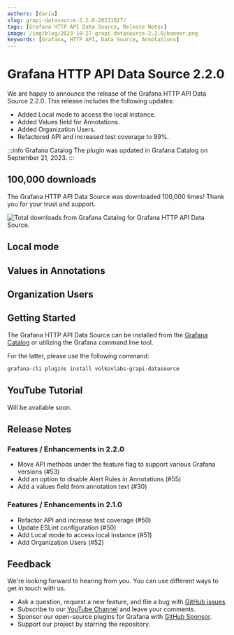 ```yaml
---
authors: [daria]
slug: grapi-datasource-2.2.0-20231027/
tags: [Grafana HTTP API Data Source, Release Notes]
image: /img/blog/2023-10-27-grapi-datasource-2.2.0/banner.png
keywords: [Grafana, HTTP API, Data Source, Annotations]
---
```



# Grafana HTTP API Data Source 2.2.0

We are happy to announce the release of the Grafana HTTP API Data Source 2.2.0. This release includes the following updates:

- Added Local mode to access the local instance.
- Added Values field for Annotations.
- Added Organization Users.
- Refactored API and increased test coverage to 99%.

:::info Grafana Catalog
The plugin was updated in Grafana Catalog on September 21, 2023.
:::

## 100,000 downloads

The Grafana HTTP API Data Source was downloaded 100,000 times! Thank you for your trust and support.

<Image
  title="Total downloads from Grafana Catalog for Grafana HTTP API Data Source."
  src="/img/blog/2023-10-27-grapi-datasource-2.2.0/downloads.png"
/>

## Local mode

## Values in Annotations

## Organization Users

## Getting Started

The Grafana HTTP API Data Source can be installed from the [Grafana Catalog](https://grafana.com/grafana/plugins/volkovlabs-grapi-datasource/) or utilizing the Grafana command line tool.

For the latter, please use the following command:

```bash
grafana-cli plugins install volkovlabs-grapi-datasource
```

## YouTube Tutorial

Will be available soon.

## Release Notes

### Features / Enhancements in 2.2.0

- Move API methods under the feature flag to support various Grafana versions (#53)
- Add an option to disable Alert Rules in Annotations (#55)
- Add a values field from annotation text (#30)

### Features / Enhancements in 2.1.0

- Refactor API and increase test coverage (#50)
- Update ESLint configuration (#50)
- Add Local mode to access local instance (#51)
- Add Organization Users (#52)

## Feedback

We're looking forward to hearing from you. You can use different ways to get in touch with us.

- Ask a question, request a new feature, and file a bug with [GitHub issues](https://github.com/volkovlabs/volkovlabs-grapi-datasource/issues).
- Subscribe to our [YouTube Channel](https://www.youtube.com/@volkovlabs) and leave your comments.
- Sponsor our open-source plugins for Grafana with [GitHub Sponsor](https://github.com/sponsors/VolkovLabs).
- Support our project by starring the repository.
